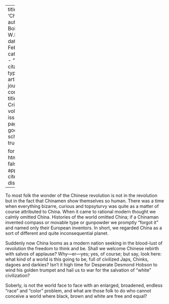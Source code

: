 
---
title: 'China'
author: Du Bois, W.E.B.
date: Feb. 1912
categories: 
  - ""
citation: 
  type: article-journal
  container-title: The Crisis
  volume: 3
  issue: 4
  page: 156
google-scholar: true

format:
  html:
    toc: false
    appendix-cite-as: display
---



To most folk the wonder of the Chinese revolution is not in the revolution but in the fact that Chinamen show themselves so human. There was a time when everything bizarre, curious and topsyturvy was quite as a matter of course attributed to China. When it came to rational modern thought we calmly omitted China. Histories of the world omitted China; if a Chinaman invented compass or movable type or gunpowder we promptly "forgot it" and named only their European inventors. In short, we regarded China as a sort of different and quite inconsequential planet.

Suddenly now China looms as a modern nation seeking in the blood-lust of revolution the freedom to think and be. Shall we welcome Chinese rebirth with salvos of applause? Why---er---yes; yes, of course; but say, look here: what kind of a world is this going to be, full of civilized Japs, Chinks, dagoes and darkies? Isn't it high time for Desperate Desmond Hobson to wind his golden trumpet and hail us to war for the salvation of "white" civilization?

Soberly, is not the world face to face with an enlarged, broadened, endless "race" and "color" problem, and what are those folk to do who cannot conceive a world where black, brown and white are free and equal?

